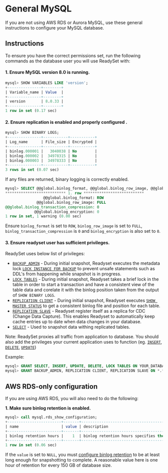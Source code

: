 
# General MySQL

If you are not using AWS RDS or Aurora MySQL, use these general instructions to configure your MySQL database. 

## Instructions
To ensure you have the correct permissions set, run the following commands as the database user you will use ReadySet with:

#### 1. Ensure MySQL version 8.0 is running.

```sql
mysql> SHOW VARIABLES LIKE 'version';
+---------------+--------+
| Variable_name | Value  |
+---------------+--------+
| version       | 8.0.33 |
+---------------+--------+
1 row in set (0.17 sec)
```

#### 2. Ensure replication is enabled and properly configured .

```sql
mysql> SHOW BINARY LOGS;
+---------------+-----------+-----------+
| Log_name      | File_size | Encrypted |
+---------------+-----------+-----------+
| binlog.000001 |   3040038 | No        |
| binlog.000002 |  34978315 | No        |
| binlog.000003 |  34978333 | No        |
+---------------+-----------+-----------+
3 rows in set (0.07 sec)
```

If any files are returned, binary logging is correctly enabled.

```sql
mysql> SELECT @@global.binlog_format, @@global.binlog_row_image, @@global.binlog_transaction_compression, @@global.binlog_encryption\G
*************************** 1. row ***************************
                 @@global.binlog_format: ROW
              @@global.binlog_row_image: FULL
@@global.binlog_transaction_compression: 0
             @@global.binlog_encryption: 0
1 row in set, 1 warning (0.00 sec)
```

Ensure `binlog_format` is set to `ROW`, `binlog_row_image` is set to `FULL`, `binlog_transaction_compression` is `0` and `binlog_encryption` is also set to `0`.

#### 3. Ensure readyset user has sufficient privileges.

ReadySet uses below list of privileges:

* [`BACKUP_ADMIN`](https://dev.mysql.com/doc/refman/8.0/en/privileges-provided.html#priv_backup-admin) - During initial snapshot, Readyset executes the metadata lock [`LOCK INSTANCE FOR BACKUP`](https://dev.mysql.com/doc/refman/8.0/en/lock-instance-for-backup.html) to prevent unsafe statements such as DDL's from happening while snapshot is in progress.
* [`LOCK TABLES`](https://dev.mysql.com/doc/refman/8.0/en/privileges-provided.html#priv_lock-tables) - During initial snapshot, Readyset takes a brief lock in the table in order to start a transaction and have a consistent view of the table data and corelate it with the binlog position taken from the output of `SHOW BINARY LOGS`.
* [`REPLICATION CLIENT`](https://dev.mysql.com/doc/refman/8.0/en/privileges-provided.html#priv_replication-client) - During initial snapshot, Readyset executes [`SHOW MASTER STATUS`](https://dev.mysql.com/doc/refman/8.0/en/show-master-status.html) to get a consistent binlog file and position for each table.
* [`REPLICATION SLAVE`](https://dev.mysql.com/doc/refman/8.0/en/privileges-provided.html#priv_replication-slave) - Readyset register itself as a replica for CDC (Change Data Capture). This enables Readyset to automatically keep cache entries up to date when data changes in your database.
* [`SELECT`](https://dev.mysql.com/doc/refman/8.0/en/privileges-provided.html#priv_select) - Used to snapshot data withing replicated tables.

<Callout type="info">Note: ReadySet proxies all traffic from application to database. You should also add the privileges your current application uses to function (eg. [`INSERT`](https://dev.mysql.com/doc/refman/8.0/en/privileges-provided.html#priv_insert), [`DELETE`](https://dev.mysql.com/doc/refman/8.0/en/privileges-provided.html#priv_delete), [`UPDATE`](https://dev.mysql.com/doc/refman/8.0/en/privileges-provided.html#priv_update))</Callout>


Example:
```sql
mysql> GRANT SELECT, INSERT, UPDATE, DELETE, LOCK TABLES ON YOUR_DATABASE.* TO USER@'HOST';
mysql> GRANT BACKUP_ADMIN, REPLICATION CLIENT, REPLICATION SLAVE ON *.* TO USER@'HOST';
```


## AWS RDS-only configuration
If you are using AWS RDS, you will also need to do the following: 

**1. Make sure binlog retention is enabled.**

```sql
mysql> call mysql.rds_show_configuration;
+------------------------+-------+------------------------------------------------------------------------------------------------------+
| name                   | value | description                                                                                          |
+------------------------+-------+------------------------------------------------------------------------------------------------------+
| binlog retention hours |    1  | binlog retention hours specifies the duration in hours before binary logs are automatically deleted. |
+------------------------+-------+------------------------------------------------------------------------------------------------------+
1 row in set (0.06 sec)
```

If the `value` is set to `NULL`, you must [configure binlog retention](https://docs.aws.amazon.com/AmazonRDS/latest/UserGuide/mysql-stored-proc-configuring.html#mysql_rds_set_configuration-usage-notes.binlog-retention-hours) to be at least long enough for snapshotting to complete.  A reasonable value here is one hour of retention for every 150 GB of database size.
